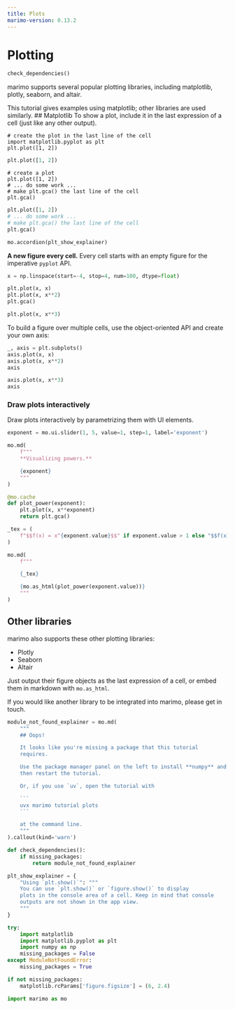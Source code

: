 ```yaml
---
title: Plots
marimo-version: 0.13.2
---
```


# Plotting

```python {.marimo hide_code="true"}
check_dependencies()
```

marimo supports several popular plotting libraries, including matplotlib,
plotly, seaborn, and altair.

This tutorial gives examples using matplotlib; other libraries are
used similarly.
<!---->
## Matplotlib
<!---->
To show a plot, include it in the last expression of a cell (just
like any other output).

```python3
# create the plot in the last line of the cell
import matplotlib.pyplot as plt
plt.plot([1, 2])
```

```python {.marimo}
plt.plot([1, 2])
```

```python3
# create a plot
plt.plot([1, 2])
# ... do some work ...
# make plt.gca() the last line of the cell
plt.gca()
```

```python {.marimo}
plt.plot([1, 2])
# ... do some work ...
# make plt.gca() the last line of the cell
plt.gca()
```

```python {.marimo hide_code="true"}
mo.accordion(plt_show_explainer)
```

**A new figure every cell.** Every cell starts with an empty figure for
the imperative `pyplot` API.

```python {.marimo}
x = np.linspace(start=-4, stop=4, num=100, dtype=float)
```

```python {.marimo}
plt.plot(x, x)
plt.plot(x, x**2)
plt.gca()
```

```python {.marimo}
plt.plot(x, x**3)
```

To build a figure over multiple cells, use the object-oriented API and
create your own axis:

```python {.marimo}
_, axis = plt.subplots()
axis.plot(x, x)
axis.plot(x, x**2)
axis
```

```python {.marimo}
axis.plot(x, x**3)
axis
```

### Draw plots interactively

Draw plots interactively by parametrizing them with UI elements.

```python {.marimo}
exponent = mo.ui.slider(1, 5, value=1, step=1, label='exponent')

mo.md(
    f"""
    **Visualizing powers.**

    {exponent}
    """
)
```

```python {.marimo}
@mo.cache
def plot_power(exponent):
    plt.plot(x, x**exponent)
    return plt.gca()
```

```python {.marimo}
_tex = (
    f"$$f(x) = x^{exponent.value}$$" if exponent.value > 1 else "$$f(x) = x$$"
)

mo.md(
    f"""

    {_tex}

    {mo.as_html(plot_power(exponent.value))}
    """
)
```

## Other libraries
<!---->
marimo also supports these other plotting libraries:

- Plotly
- Seaborn
- Altair

Just output their figure objects as the last expression of a cell,
or embed them in markdown with `mo.as_html`.

If you would like another library to be integrated into marimo, please
get in touch.

````python {.marimo hide_code="true"}
module_not_found_explainer = mo.md(
    """
    ## Oops!

    It looks like you're missing a package that this tutorial 
    requires.

    Use the package manager panel on the left to install **numpy** and **matplotlib**,
    then restart the tutorial.

    Or, if you use `uv`, open the tutorial with

    ```
    uvx marimo tutorial plots
    ```

    at the command line.
    """
).callout(kind='warn')

def check_dependencies():
    if missing_packages:
        return module_not_found_explainer
````

```python {.marimo hide_code="true"}
plt_show_explainer = {
    "Using `plt.show()`": """
    You can use `plt.show()` or `figure.show()` to display
    plots in the console area of a cell. Keep in mind that console
    outputs are not shown in the app view.
    """
}
```

```python {.marimo}
try:
    import matplotlib
    import matplotlib.pyplot as plt
    import numpy as np
    missing_packages = False
except ModuleNotFoundError:
    missing_packages = True

if not missing_packages:
    matplotlib.rcParams['figure.figsize'] = (6, 2.4)
```

```python {.marimo}
import marimo as mo
```